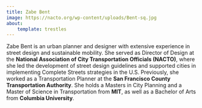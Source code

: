 ```yaml
---
title: Zabe Bent
image: https://nacto.org/wp-content/uploads/Bent-sq.jpg
about:
    template: trestles
---
```


Zabe Bent is an urban planner and designer with extensive experience in street design and sustainable mobility. 
She served as Director of Design at the **National Association of City Transportation Officials (NACTO)**, where she led 
the development of street design guidelines and supported cities in implementing Complete Streets strategies in the U.S. 
Previously, she worked as a Transportation Planner at the **San Francisco County Transportation Authority**. She holds a 
Masters in City Planning and a Master of Science in Transportation from **MIT**, as well as a Bachelor of Arts from **Columbia University**.